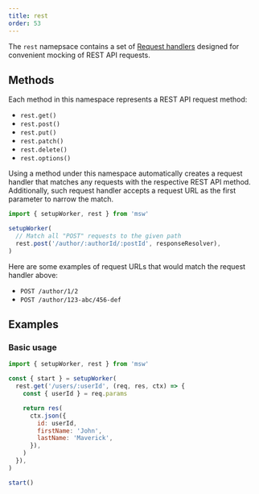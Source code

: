 ```yaml
---
title: rest
order: 53
---
```


The `rest` namepsace contains a set of [Request handlers](/docs/basics/request-handler) designed for convenient mocking of REST API requests.

## Methods

Each method in this namespace represents a REST API request method:

- `rest.get()`
- `rest.post()`
- `rest.put()`
- `rest.patch()`
- `rest.delete()`
- `rest.options()`

Using a method under this namespace automatically creates a request handler that matches any requests with the respective REST API method. Additionally, such request handler accepts a request URL as the first parameter to narrow the match.

```js showLineNumbers
import { setupWorker, rest } from 'msw'

setupWorker(
  // Match all "POST" requests to the given path
  rest.post('/author/:authorId/:postId', responseResolver),
)
```

Here are some examples of request URLs that would match the request handler above:

- `POST /author/1/2`
- `POST /author/123-abc/456-def`

## Examples

### Basic usage

```js showLineNumbers
import { setupWorker, rest } from 'msw'

const { start } = setupWorker(
  rest.get('/users/:userId', (req, res, ctx) => {
    const { userId } = req.params

    return res(
      ctx.json({
        id: userId,
        firstName: 'John',
        lastName: 'Maverick',
      }),
    )
  }),
)

start()
```
